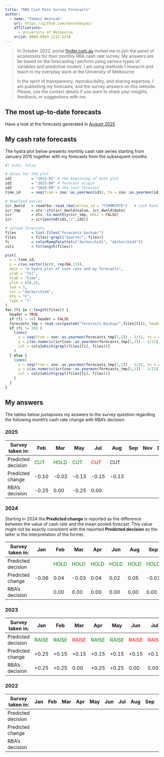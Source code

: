 ```yaml
---
title: "RBA Cash Rate Survey Forecasts"
author: 
  - name: "Tomasz Woźniak"
    url: https://github.com/donotdespair
    affiliations:
      - University of Melbourne
    orcid: 0000-0003-2212-2378
---
```


> In October 2022, portal [finder.com.au](https://www.finder.com.au/rba-cash-rate) invited me to join the panel of economists for their monthly RBA cash rate survey. My answers are be based on the forecasting I perform using various types of variables and predictive models. I am using methods I research and teach in my everyday work at the University of Melbourne.
>
> In the spirit of transparency, reproducibility, and sharing expertise, I am publishing my forecasts, and the survey answers on this website. Please, use the contact details if you want to share your insights, feedback, or suggestions with me.

## The most up-to-date forecasts

Have a look at the forecasts generated in [August 2025](2025_08.qmd)

## My cash rate forecasts

The hydra plot below presents monthly cash rate series starting from January 2015 together with my forecasts from the subsequent months.

```r
#| echo: false

# dates for the plot
id1         = "2015-01" # the beginning of data plot
id2         = "2025-08" # forecast origin
id3         = "2026-09" # the last forecast
time_id     = seq(from = zoo::as.yearmon(id1), to = zoo::as.yearmon(id3), by = 1/12)

# download series
icr_dwnld   = readrba::read_rba(series_id = "FIRMMCRTD")   # Cash Rate Target
icr_tmp     = xts::xts(icr_dwnld$value, icr_dwnld$date)
icr         = xts::to.monthly(icr_tmp, OHLC = FALSE)
icr         = icr[paste0(id1,"/",id2)]

# upload forecasts
files       = list.files("forecasts-backup/")
files       = files[!grepl("quarter", files)]
fc          = colorRampPalette(c("darkorchid1", "darkorchid4"))
cols        = fc(length(files))

plot(
  x = time_id, 
  y = c(as.vector(icr), rep(NA,13)), 
  main = "A hydra plot of cash rate and my forecasts",
  ylab = "[%]", 
  xlab = "time", 
  ylim = c(0,5),
  lwd = 3, 
  col = "darkorchid4",
  bty = "n", 
  type = "l"
)
for (fi in 1:length(files)) {
  header = TRUE
  if (fi > 16) header = FALSE
  forecasts_tmp = read.csv(paste0("forecasts-backup/",files[fi]), header = header)[,1:2]
  if (fi != 20) {
    lines( 
      x = seq(from = zoo::as.yearmon(forecasts_tmp[1,1]) - 1/12, to = zoo::as.yearmon(tail(forecasts_tmp[,1], 1)), by = 1/12),
      y = c(as.numeric(icr[zoo::as.yearmon(forecasts_tmp[1,1]) - 1/12]), forecasts_tmp[,2]),
      col = cols[which(grepl(files[fi], files))]
    )
  } else {
    lines( 
      x = seq(from = zoo::as.yearmon(forecasts_tmp[1,1]) - 1/12, to = zoo::as.yearmon(tail(forecasts_tmp[,1], 1)), by = 1/12),
      y = c(as.numeric(icr[zoo::as.yearmon(forecasts_tmp[1,1]) - 2/12]), forecasts_tmp[,2]),
      col = cols[which(grepl(files[fi], files))]
    )
  }
}

```

## My answers

The tables below juxtaposes my answers to the survey question regarding the following month's cash rate change with RBA's decision.

### 2025

| Survey taken in: | Feb | Mar | May | Jul | Aug | Sep | Nov | Dec |
|--------|--------|--------|--------|--------|--------|--------|--------|--------|
| Predicted decision | <font color="green">CUT</font> | <font color="green">HOLD</font> | <font color="green">CUT</font> | <font color="red">CUT</font> | CUT |  |  |  |
| Predicted change | -0.10 | -0.03 | -0.13 | -0.15 | -0.13 |  |  |  |
| RBA's decision | -0.25 | 0.00 | -0.25 | 0.00 |  |  |  |  |

### 2024

Starting in 2024 the **Predicted change** is reported as the difference between the value of cash rate and the mean pooled forecast. This value might not be exactly consistent with the reported **Predicted decision** as the latter is the interpretation of the former.

| Survey taken in: | Jan | Feb | Mar | Apr | Jun | Aug | Sep | Nov | Dec |
|--------|--------|--------|--------|--------|--------|--------|--------|--------|--------|
| Predicted decision |  | <font color="green">HOLD</font> | <font color="green">HOLD</font> | <font color="green">HOLD</font> | <font color="green">HOLD</font> | <font color="green">HOLD</font> | <font color="green">HOLD</font> | <font color="green">HOLD</font> | <font color="green">HOLD</font> |
| Predicted change | -0.06 | 0.04 | -0.03 | 0.04 | 0.02 | 0.05 | -0.01 | -0.02 | -0.02 |
| RBA's decision |  | 0.00 | 0.00 | 0.00 | 0.00 | 0.00 | 0.00 | 0.00 | 0.00 |

### 2023

| Survey taken in: | Jan | Feb | Mar | Apr | May | Jun | Jul | Aug | Sep | Oct | Nov |
|------|------|------|------|------|------|------|------|------|------|------|------|
| Predicted decision | <font color="green">RAISE</font> | <font color="green">RAISE</font> | <font color="red">RAISE</font> | <font color="green">RAISE</font> | <font color="green">RAISE</font> | <font color="red">RAISE</font> | <font color="red">RAISE</font> | <font color="green">HOLD</font> | <font color="green">HOLD</font> | <font color="red">HOLD</font> | <font color="green">HOLD</font> |
| Predicted change | +0.25 | +0.15 | +0.15 | +0.15 | +0.15 | +0.15 | +0.15 | 0.00 | 0.00 | 0.00 | 0.00 |
| RBA's decision | +0.25 | +0.25 | 0.00 | +0.25 | +0.25 | 0.00 | 0.00 | 0.00 | 0.00 | +0.25 | 0.00 |

### 2022

| Survey taken in: | Jan | Feb | Mar | Apr | May | Jun | Jul | Aug | Sep | Oct | Nov |
|------|------|------|------|------|------|------|------|------|------|------|------|
| Predicted decision |  |  |  |  |  |  |  |  |  | <font color="green">RAISE</font> | <font color="green">RAISE</font> |
| Predicted change |  |  |  |  |  |  |  |  |  | +0.5 | +0.25 |
| RBA's decision |  |  |  |  |  |  |  |  |  | +0.25 | +0.25 |
